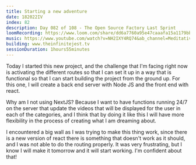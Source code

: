 ```yaml
---
title: Starting a new adventure
date: 182022IV
index: 82
description: Day 082 of 108 - The Open Source Factory Last Sprint
loomRecording: https://www.loom.com/share/dd6a7760a95e47caaafa15a1179bba10
music: https://www.youtube.com/watch?v=NH2IXY4RQ74&ab_channel=MeditativeMind
building: www.theinfinitejest.tv
sessionDuration: 1hours55minutes
---
```


Today I started this new project, and the challenge that I'm facing right now is activating the different routes so that I can set it up in a way that is functional so that I can start building the project from the ground up. For this one, I will create a back end server with Node JS and the front end with react. 

Why am I not using NextJS? Because I want to have functions running 24/7 on the server that update the videos that will be displayed for the user in each of the categories, and I think that by doing it like this I will have more flexibility in the process of creating what I am dreaming about. 

I encountered a big wall as I was trying to make this thing work, since there is a new version of react there is something that doesn't work as it should, and I was not able to do the routing properly. It was very frustrating, but I know I will make it tomorrow and it will start working. I'm confident about that!